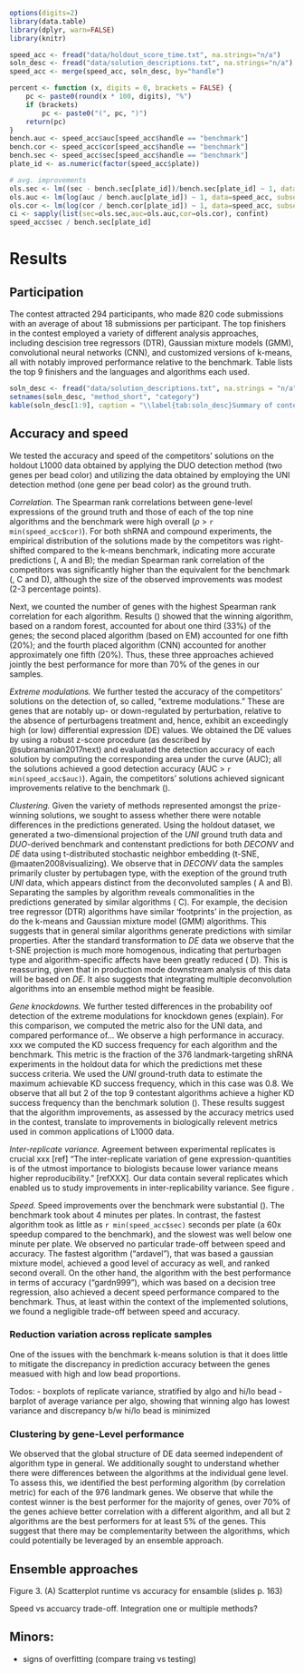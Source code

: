 
```r
options(digits=2)
library(data.table)
library(dplyr, warn=FALSE)
library(knitr)
```

```r
speed_acc <- fread("data/holdout_score_time.txt", na.strings="n/a")
soln_desc <- fread("data/solution_descriptions.txt", na.strings="n/a")
speed_acc <- merge(speed_acc, soln_desc, by="handle")
```

```r
percent <- function (x, digits = 0, brackets = FALSE) {
    pc <- paste0(round(x * 100, digits), "%")
    if (brackets) 
        pc <- paste0("(", pc, ")")
    return(pc)
}
bench.auc <- speed_acc$auc[speed_acc$handle == "benchmark"]
bench.cor <- speed_acc$cor[speed_acc$handle == "benchmark"]
bench.sec <- speed_acc$sec[speed_acc$handle == "benchmark"]
plate_id <- as.numeric(factor(speed_acc$plate))

# avg. improvements
ols.sec <- lm((sec - bench.sec[plate_id])/bench.sec[plate_id] ~ 1, data=speed_acc, subset = handle!="benchmark")
ols.auc <- lm(log(auc / bench.auc[plate_id]) ~ 1, data=speed_acc, subset = handle!="benchmark")
ols.cor <- lm(log(cor / bench.cor[plate_id]) ~ 1, data=speed_acc, subset = handle!="benchmark")
ci <- sapply(list(sec=ols.sec,auc=ols.auc,cor=ols.cor), confint)
speed_acc$sec / bench.sec[plate_id] 
``` 

# Results

## Participation

The contest attracted 294 participants, who made 820 code submissions with an average of about 18 submissions per participant. The top finishers in the contest employed a variety of different analysis approaches, including descision tree regressors (DTR), Gaussian mixture models (GMM), convolutional neural networks (CNN), and customized versions of k-means, all with notably improved performance relative to the benchmark. Table \ref{tab:soln_desc} lists the top 9 finishers and the languages and algorithms each used.

```r
soln_desc <- fread("data/solution_descriptions.txt", na.strings = "n/a")
setnames(soln_desc, "method_short", "category")
kable(soln_desc[1:9], caption = "\\label{tab:soln_desc}Summary of contestant solutions")
```

<!--  Fig. 1. Participation stats (Submission counts) -->

## Accuracy and speed

We tested the accuracy and speed of the competitors' solutions on the holdout L1000 data obtained by applying the DUO detection method (two genes per bead color) and utilizing the data obtained by employing the UNI detection method (one gene per bead color) as the ground truth.

*Correlation.*  The Spearman rank correlations between gene-level expressions of the ground truth and those of each of the top nine algorithms and the benchmark were high overall ($\rho$ > `r min(speed_acc$cor)`). For both shRNA and compound experiments, the empirical distribution of the solutions made by the competitors was right-shifted compared to the k-means benchmark, indicating more accurate predictions (\Fig{accuracy-fig}, A and B); the median Spearman rank correlation of the competitors was significantly higher than the equivalent for the benchmark (\Fig{accuracy-fig}, C and D), although the size of the observed improvements was modest (2-3 percentage points).

Next, we counted the number of genes with the highest Spearman rank correlation for each algorithm. Results (\Fig{xxx}) showed that the winning algorithm, based on a random forest, accounted for about one third (33%) of the genes; the second placed algorithm (based on EM) accounted for one fifth (20%); and the fourth placed algorithm (CNN) accounted for another approximately one fifth (20%). Thus, these three approaches achieved jointly the best performance for more than 70% of the genes in our samples.

*Extreme modulations.* We further tested the accuracy of the competitors' solutions on the detection of, so called, “extreme modulations.”  These are genes that are notably up- or down-regulated by perturbation, relative to the absence of perturbagens treatment and, hence, exhibit an exceedingly high (or low) differential expression (DE) values. 
We obtained the DE values by using a robust z-score procedure (as described by @subramanian2017next) and evaluated the detection accuracy of each solution by computing the corresponding area under the curve (AUC); all the solutions achieved a good detection accuracy (AUC > `r  min(speed_acc$auc)`). Again, the competitors' solutions achieved signicant improvements relative to the benchmark (\Fig{auc}).

*Clustering.* Given the variety of methods represented amongst the prize-winning solutions, we sought to assess whether there were notable differences in the predictions generated. Using the holdout dataset, we generated a two-dimensional projection of the $UNI$ ground truth data and $DUO$-derived benchmark and contenstant predictions for both $DECONV$ and $DE$ data using t-distributed stochastic neighbor embedding (t-SNE, @maaten2008visualizing). We observe that in $DECONV$ data the samples primarily cluster by pertubagen type, with the exeption of the ground truth $UNI$ data, which appears distinct from the deconvoluted samples (\Fig{tsne_figure} A and B). Separating the samples by algorithm reveals commonalities in the predictions generated by similar algorithms (\Fig{tsne_figure} C). For example, the decision tree regressor (DTR) algorithms have similar 'footprints' in the projection, as do the k-means and Gaussian mixture model (GMM) algorithms. This suggests that in general similar algorithms generate predictions with similar properties. After the standard transformation to $DE$ data we observe that the t-SNE projection is much more homogenous, indicating that perturbagen type and algorithm-specific affects have been greatly reduced (\Fig{tsne_figure} D). This is reassuring, given that in production mode downstream analysis of this data will be based on $DE$. It also suggests that integrating multiple deconvolution algorithms into an ensemble method might be feasible. 

*Gene knockdowns.* We further tested differences in the probability oof detection of the extreme modulations for knockdown genes (explain). For this comparison, we computed the metric also for the UNI data, and compared performance of...  We observe a high  performance in accuracy. xxx we computed the KD success frequency for each algorithm and the benchmark. This metric is the fraction of the 376 landmark-targeting shRNA experiments in the holdout data for which the predictions met these success criteria. We used the $UNI$ ground-truth data to estimate the maximum achievable KD success frequency, which in this case was 0.8. We observe that all but 2 of the top 9 contestant algorithms achieve a higher KD success frequency than the benchmark solution (\Fig{kd}). These results suggest that the algorithm improvements, as assessed by the accuracy metrics used in the contest, translate to improvements in biologically relevent metrics used in common applications of L1000 data.

*Inter-replicate variance.* Agreement between experimental replicates is crucial xxx [ref] 
"The inter-replicate variation of gene expression-quantities is of the utmost importance to biologists because lower variance means higher reproducibility." [refXXX]. Our data contain several replicates which enabled us to study improvements in inter-replicability variance.   See figure \Fig{inter-replicate-variance}. 

*Speed.* Speed improvements over the benchmark were substantial (\Fig{speed}). The benchmark took about 4 minutes per plates. In contrast, the fastest algorithm took as little as `r min(speed_acc$sec)` seconds per plate (a 60x speedup compared to the benchmark), and the slowest was well below one minute per plate. We observed no particular trade-off between speed and accuracy. The fastest algorithm ("ardavel"), that was based a gaussian mixture model, achieved a good level of accuracy as well, and ranked second overall. On the other hand, the algorithm with the best performance in terms of accuracy ("gardn999"), which was based on a decision tree regression, also achieved a decent speed performance compared to the benchmark. Thus, at least within the context of the implemented solutions, we found a negligible trade-off between speed and accuracy.

<!-- 
Also, we observe no significant difference in performance between the plates, with all the submissions achieving similar scores in both plates; and no accuracy-vs-speed trade-off, as the empirical relationship between accuracy and speed improvements is essentially flat. 
 -->

<!-- Note that the theoretical maximum improvement in the AUC metric was 14% = 1/bench, and the theoretical maximum improvement for the correlation was 60% = 1/cor.bench, given both measures cannot be greater than one. Thus, we find solutions achieved greater improvements in auc relative to the theoretical max, than in the correlation metric.   -->

<!-- 
Only two submissions (out of nine) a performance that was better in AUC and correlation but worse than the benchmark on the KD success metric. These submissions, both based on k-means, ranked sixth and eighth in the final leaderboard.
 -->

<!-- Further examination based on the underlying methods used by the top solutions suggests that parametric models, such as mixture models, are both fast and relatively accurate, although non-parametric models, such as regression forests and k-means, tend to be more accurate.  The fastest algorithm was indeed based on a parametric model, i.e., gaussian mixture model, which achieves a good level of accuracy on these data. This solution ranked second overall and achieved the greatest speed improvmenet in both plates. The most accurate algorithm was instead based on a random forest. This solution ranked first overall and achieved the best performance in both AUC and correlation measures, as well as it was among the top three approaches in the KD measure.  -->

### Reduction variation across replicate samples

One of the issues with the benchmark k-means solution is that it does little to mitigate the discrepancy in prediction accuracy between the genes measued with high and low bead proportions. 

\color{red}

Todos:
- boxplots of replicate variance, stratified by algo and hi/lo bead
- barplot of average variance per algo, showing that winning algo has lowest variance and discrepancy b/w hi/lo bead is minimized

\color{black}

### Clustering by gene-Level performance

We observed that the global structure of DE data seemed independent of algorithm type in general. We additionally sought to understand whether there were differences between the algorithms at the individual gene level. To assess this, we identified the best performing algorithm (by correlation metric) for each of the 976 landmark genes. We observe that while the contest winner is the best performer for the majority of genes, over 70% of the genes achieve better correlation with a different algorithm, and all but 2 algorithms are the best performers for at least 5% of the genes. This suggest that there may be complementarity between the algorithms, which could potentially be leveraged by an ensemble approach.

## Ensemble approaches

Figure 3. (A) Scatterplot runtime vs accuracy for ensamble (slides p. 163)

Speed vs accuarcy trade-off. Integration one or multiple methods?


## Minors:

- signs of overfitting (compare traing vs testing)


